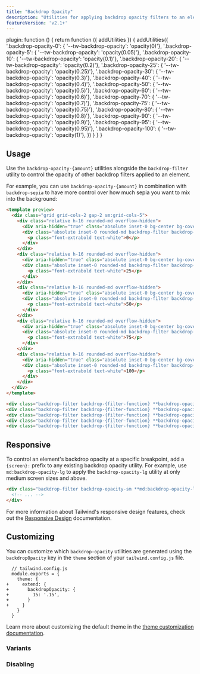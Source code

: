 ```yaml
---
title: "Backdrop Opacity"
description: "Utilities for applying backdrop opacity filters to an element."
featureVersion: 'v2.1+'
---
```



  plugin: function () {
    return function ({ addUtilities }) {
      addUtilities({
        '.backdrop-opacity-0': { '--tw-backdrop-opacity': 'opacity(0)'},
        '.backdrop-opacity-5': { '--tw-backdrop-opacity': 'opacity(0.05)'},
        '.backdrop-opacity-10': { '--tw-backdrop-opacity': 'opacity(0.1)'},
        '.backdrop-opacity-20': { '--tw-backdrop-opacity': 'opacity(0.2)'},
        '.backdrop-opacity-25': { '--tw-backdrop-opacity': 'opacity(0.25)'},
        '.backdrop-opacity-30': { '--tw-backdrop-opacity': 'opacity(0.3)'},
        '.backdrop-opacity-40': { '--tw-backdrop-opacity': 'opacity(0.4)'},
        '.backdrop-opacity-50': { '--tw-backdrop-opacity': 'opacity(0.5)'},
        '.backdrop-opacity-60': { '--tw-backdrop-opacity': 'opacity(0.6)'},
        '.backdrop-opacity-70': { '--tw-backdrop-opacity': 'opacity(0.7)'},
        '.backdrop-opacity-75': { '--tw-backdrop-opacity': 'opacity(0.75)'},
        '.backdrop-opacity-80': { '--tw-backdrop-opacity': 'opacity(0.8)'},
        '.backdrop-opacity-90': { '--tw-backdrop-opacity': 'opacity(0.9)'},
        '.backdrop-opacity-95': { '--tw-backdrop-opacity': 'opacity(0.95)'},
        '.backdrop-opacity-100': { '--tw-backdrop-opacity': 'opacity(1)'},
      })
    }
  }
}

## Usage

Use the `backdrop-opacity-{amount}` utilities alongside the `backdrop-filter` utility to control the opacity of other backdrop filters applied to an element.

For example, you can use `backdrop-opacity-{amount}` in combination with `backdrop-sepia` to have more control over how much sepia you want to mix into the background:

```html lightBlue
<template preview>
  <div class="grid grid-cols-2 gap-2 sm:grid-cols-5">
    <div class="relative h-16 rounded-md overflow-hidden">
      <div aria-hidden="true" class="absolute inset-0 bg-center bg-cover" style="background-image:url('https://images.unsplash.com/photo-1608501821300-4f99e58bba77?ixid=MnwxMjA3fDB8MHxwaG90by1wYWdlfHx8fGVufDB8fHx8&ixlib=rb-1.2.1&auto=format&fit=crop&w=256&q=80&duotone=075985,0369A1&duotone-alpha=50');"></div>
      <div class="absolute inset-0 rounded-md backdrop-filter backdrop-sepia backdrop-opacity-0  flex items-center justify-center overflow-hidden">
        <p class="font-extrabold text-white">0</p>
      </div>
    </div>
    <div class="relative h-16 rounded-md overflow-hidden">
      <div aria-hidden="true" class="absolute inset-0 bg-center bg-cover" style="background-image:url('https://images.unsplash.com/photo-1608501821300-4f99e58bba77?ixid=MnwxMjA3fDB8MHxwaG90by1wYWdlfHx8fGVufDB8fHx8&ixlib=rb-1.2.1&auto=format&fit=crop&w=256&q=80&duotone=075985,0369A1&duotone-alpha=50');"></div>
      <div class="absolute inset-0 rounded-md backdrop-filter backdrop-sepia backdrop-opacity-25  flex items-center justify-center overflow-hidden">
        <p class="font-extrabold text-white">25</p>
      </div>
    </div>
    <div class="relative h-16 rounded-md overflow-hidden">
      <div aria-hidden="true" class="absolute inset-0 bg-center bg-cover" style="background-image:url('https://images.unsplash.com/photo-1608501821300-4f99e58bba77?ixid=MnwxMjA3fDB8MHxwaG90by1wYWdlfHx8fGVufDB8fHx8&ixlib=rb-1.2.1&auto=format&fit=crop&w=256&q=80&duotone=075985,0369A1&duotone-alpha=50');"></div>
      <div class="absolute inset-0 rounded-md backdrop-filter backdrop-sepia backdrop-opacity-50  flex items-center justify-center overflow-hidden">
        <p class="font-extrabold text-white">50</p>
      </div>
    </div>
    <div class="relative h-16 rounded-md overflow-hidden">
      <div aria-hidden="true" class="absolute inset-0 bg-center bg-cover" style="background-image:url('https://images.unsplash.com/photo-1608501821300-4f99e58bba77?ixid=MnwxMjA3fDB8MHxwaG90by1wYWdlfHx8fGVufDB8fHx8&ixlib=rb-1.2.1&auto=format&fit=crop&w=256&q=80&duotone=075985,0369A1&duotone-alpha=50');"></div>
      <div class="absolute inset-0 rounded-md backdrop-filter backdrop-sepia backdrop-opacity-75  flex items-center justify-center overflow-hidden">
        <p class="font-extrabold text-white">75</p>
      </div>
    </div>
    <div class="relative h-16 rounded-md overflow-hidden">
      <div aria-hidden="true" class="absolute inset-0 bg-center bg-cover" style="background-image:url('https://images.unsplash.com/photo-1608501821300-4f99e58bba77?ixid=MnwxMjA3fDB8MHxwaG90by1wYWdlfHx8fGVufDB8fHx8&ixlib=rb-1.2.1&auto=format&fit=crop&w=256&q=80&duotone=075985,0369A1&duotone-alpha=50');"></div>
      <div class="absolute inset-0 rounded-md backdrop-filter backdrop-sepia backdrop-opacity-100  flex items-center justify-center overflow-hidden">
        <p class="font-extrabold text-white">100</p>
      </div>
    </div>
  </div>
</template>

<div class="backdrop-filter backdrop-{filter-function} **backdrop-opacity-0** ..."></div>
<div class="backdrop-filter backdrop-{filter-function} **backdrop-opacity-25** ..."></div>
<div class="backdrop-filter backdrop-{filter-function} **backdrop-opacity-50** ..."></div>
<div class="backdrop-filter backdrop-{filter-function} **backdrop-opacity-75** ..."></div>
<div class="backdrop-filter backdrop-{filter-function} **backdrop-opacity-100** ..."></div>
```

## Responsive

To control an element's backdrop opacity at a specific breakpoint, add a `{screen}:` prefix to any existing backdrop opacity utility. For example, use `md:backdrop-opacity-lg` to apply the `backdrop-opacity-lg` utility at only medium screen sizes and above.

```html
<div class="backdrop-filter backdrop-opacity-sm **md:backdrop-opacity-lg** ...">
  <!-- ... -->
</div>
```

For more information about Tailwind's responsive design features, check out the [Responsive Design](/docs/responsive-design) documentation.

## Customizing

You can customize which `backdrop-opacity` utilities are generated using the `backdropOpacity` key in the `theme` section of your `tailwind.config.js` file.

```diff-js
  // tailwind.config.js
  module.exports = {
    theme: {
+     extend: {
+       backdropOpacity: {
+         15: '.15',
+       }
+     }
    }
  }
```

Learn more about customizing the default theme in the [theme customization documentation](/docs/theme#customizing-the-default-theme).

### Variants

<Variants plugin="backdropOpacity" name="backdrop opacity" />

### Disabling

<Disabling plugin="backdropOpacity" name="backdrop opacity" />
